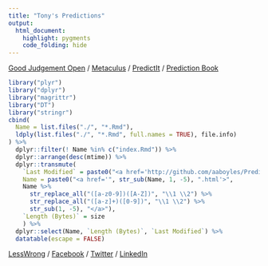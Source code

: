 ```yaml
---
title: "Tony's Predictions"
output:
  html_document:
    highlight: pygments
    code_folding: hide
---
```


[Good Judgement Open](https://www.gjopen.com/memberships/4645/scores) / [Metaculus](https://www.metaculus.com/accounts/profile/106142/) / [PredictIt](https://www.predictit.org/dashboard/) / [Prediction Book](https://predictionbook.com/users/AABoyles)

```r
library("plyr")
library("dplyr")
library("magrittr")
library("DT")
library("stringr")
cbind(
  Name = list.files("./", "*.Rmd"),
  ldply(list.files("./", "*.Rmd", full.names = TRUE), file.info)
) %>%
  dplyr::filter(! Name %in% c("index.Rmd")) %>%
  dplyr::arrange(desc(mtime)) %>%
  dplyr::transmute(
    `Last Modified` = paste0("<a href='http://github.com/aaboyles/Predictions/commits/gh-pages/", Name, "'>", substr(mtime, 0, 10), "</a>"),
    Name = paste0("<a href='", str_sub(Name, 1, -5), ".html'>",
    Name %>%
      str_replace_all("([a-z0-9])([A-Z])", "\\1 \\2") %>%
      str_replace_all("([a-z]+)([0-9])", "\\1 \\2") %>%
      str_sub(1, -5), "</a>"),
    `Length (Bytes)` = size
    ) %>%
  dplyr::select(Name, `Length (Bytes)`, `Last Modified`) %>%
  datatable(escape = FALSE)
```

[LessWrong](https://www.lesswrong.com/users/aaboyles) / [Facebook](https://facebook.com/aaboyles) / [Twitter](https://twitter.com/aaboyles) / [LinkedIn](https://linkedin.com/in/aaboyles)
